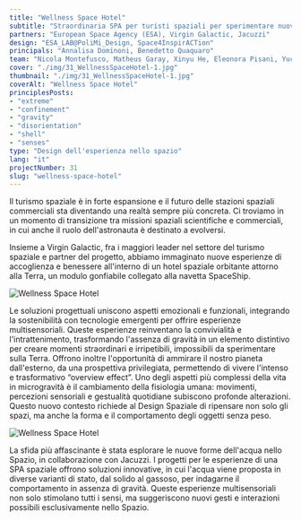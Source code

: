 ```yaml
---
title: "Wellness Space Hotel"
subtitle: "Straordinaria SPA per turisti spaziali per sperimentare nuove forme e densità dell'acqua in microgravità."
partners: "European Space Agency (ESA), Virgin Galactic, Jacuzzi"
design: "ESA_LAB@PoliMi_Design, Space4InspirACTion"
principals: "Annalisa Dominoni, Benedetto Quaquaro"
team: "Nicola Montefusco, Matheus Garay, Xinyu He, Eleonora Pisani, Yuchen Song, Lexing Xu"
cover: "./img/31_WellnessSpaceHotel-1.jpg"
thumbnail: "./img/31_WellnessSpaceHotel-1.jpg"
coverAlt: "Wellness Space Hotel"
principlesPosts: 
- "extreme"
- "confinement"
- "gravity"
- "disorientation"
- "shell"
- "senses"
type: "Design dell'esperienza nello spazio"
lang: "it"
projectNumber: 31
slug: "wellness-space-hotel"
---
```



Il turismo spaziale è in forte espansione e il futuro delle stazioni spaziali commerciali sta diventando una realtà sempre più concreta. Ci troviamo in un momento di transizione tra missioni spaziali scientifiche e commerciali, in cui anche il ruolo dell'astronauta è destinato a evolversi.

Insieme a Virgin Galactic, fra i maggiori leader nel settore del turismo spaziale e partner del progetto, abbiamo immaginato nuove esperienze di accoglienza e benessere all'interno di un hotel spaziale orbitante attorno alla Terra, un modulo gonfiabile collegato alla navetta SpaceShip.


<Image src={Image1} alt="Wellness Space Hotel" class="w-full h-auto"/>

Le soluzioni progettuali uniscono aspetti emozionali e funzionali, integrando la sostenibilità con tecnologie emergenti per offrire esperienze multisensoriali. Queste esperienze reinventano la convivialità e l'intrattenimento, trasformando l'assenza di gravità in un elemento distintivo per creare momenti straordinari e irripetibili, impossibili da sperimentare sulla Terra. Offrono inoltre l'opportunità di ammirare il nostro pianeta dall'esterno, da una prospettiva privilegiata, permettendo di vivere l'intenso e trasformativo “overview effect”. Uno degli aspetti più complessi della vita in microgravità è il cambiamento della fisiologia umana: movimenti, percezioni sensoriali e gestualità quotidiane subiscono profonde alterazioni. Questo nuovo contesto richiede al Design Spaziale di ripensare non solo gli spazi, ma anche la forma e il comportamento degli oggetti senza peso.

<Image src={Image2} alt="Wellness Space Hotel" class="w-full h-auto"/>

La sfida più affascinante è stata esplorare le nuove forme dell'acqua nello Spazio, in collaborazione con Jacuzzi. I progetti per le esperienze di una SPA spaziale offrono soluzioni innovative, in cui l'acqua viene proposta in diverse varianti di stato, dal solido al gassoso, per indagarne il comportamento in assenza di gravità. Queste esperienze multisensoriali non solo stimolano tutti i sensi, ma suggeriscono nuovi gesti e interazioni possibili esclusivamente nello Spazio.